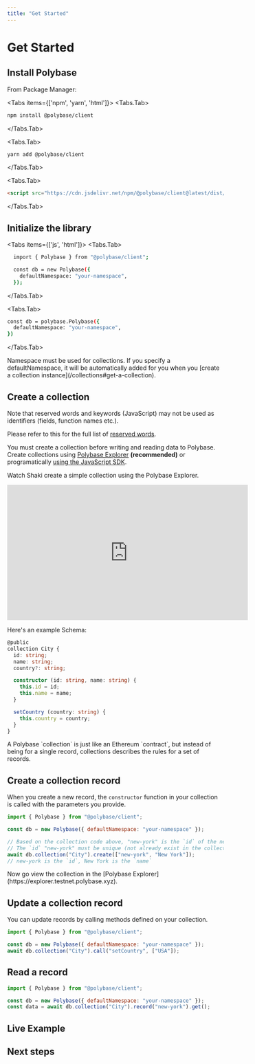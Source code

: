 ```yaml
---
title: "Get Started"
---
```



# Get Started

## Install Polybase

From Package Manager:

<Tabs items={['npm', 'yarn', 'html']}>
  <Tabs.Tab>
  ```bash
  npm install @polybase/client
  ```
  </Tabs.Tab>

<Tabs.Tab>
  ```bash
  yarn add @polybase/client
  ```
</Tabs.Tab>

<Tabs.Tab>
  ```html
  <script src="https://cdn.jsdelivr.net/npm/@polybase/client@latest/dist/bundle.min.js"></script>
  ```
</Tabs.Tab>
</Tabs>

## Initialize the library

<Tabs items={['js', 'html']}>
  <Tabs.Tab>
```bash
  import { Polybase } from "@polybase/client";

  const db = new Polybase({
    defaultNamespace: "your-namespace",
  });
  ```
  </Tabs.Tab>

  <Tabs.Tab>
  ```bash
  const db = polybase.Polybase({
    defaultNamespace: "your-namespace",
  })
  ```
  </Tabs.Tab>
</Tabs>


<Callout type="warning">
  Namespace must be used for collections.
</Callout>

<Callout type="info">
  If you specify a defaultNamespace, it will be automatically added for you when you [create a collection instance](/collections#get-a-collection).
</Callout>

## Create a collection

<Callout type="warning">
  Note that reserved words and keywords (JavaScript) may not be used as identifiers (fields, function names etc.).

  Please refer to this for the full list of [reserved words](https://tc39.es/ecma262/#sec-keywords-and-reserved-words).
</Callout>

You must create a collection before writing and reading data to Polybase. Create collections using [Polybase Explorer](https://explorer.testnet.polybase.xyz) **(recommended)** or programatically [using the JavaScript SDK](/collections#create-collection-programmatically).


Watch Shaki create a simple collection using the Polybase Explorer. 
<iframe width="560" height="315" src="https://www.youtube.com/embed/EKHD7i1y4jc" title="Defining a collection in Polybase Explorer" frameborder="0" allow="accelerometer; autoplay; clipboard-write; encrypted-media; gyroscope; picture-in-picture; web-share" allowfullscreen></iframe>

Here's an example Schema:

```typescript
@public
collection City {
  id: string;
  name: string;
  country?: string;

  constructor (id: string, name: string) {
    this.id = id;
    this.name = name;
  }

  setCountry (country: string) {
    this.country = country;
  }
}
```

<Callout type="info" emoji="ℹ️">
A Polybase `collection` is just like an Ethereum `contract`, but instead of being for a single record, collections describes the rules for a set of records.
</Callout>


## Create a collection record
When you create a new record, the `constructor` function in your collection is called with the parameters you provide.

```js
import { Polybase } from "@polybase/client";

const db = new Polybase({ defaultNamespace: "your-namespace" });

// Based on the collection code above, "new-york" is the `id` of the new record. 
// The `id` "new-york" must be unique (not already exist in the collection)
await db.collection("City").create(["new-york", "New York"]); 
// new-york is the `id`, New York is the `name`
```

<Callout type="info" emoji="ℹ️">
  Now go view the collection in the [Polybase Explorer](https://explorer.testnet.polybase.xyz).
</Callout>

## Update a collection record

You can update records by calling methods defined on your collection.

```js
import { Polybase } from "@polybase/client";

const db = new Polybase({ defaultNamespace: "your-namespace" });
await db.collection("City").call("setCountry", ["USA"]);
```

## Read a record

```js
import { Polybase } from "@polybase/client";

const db = new Polybase({ defaultNamespace: "your-namespace" });
const data = await db.collection("City").record("new-york").get();
```

## Live Example

<ClientAuth />

## Next steps

<Cards>
  <Card title="Understand Collections" href="/guides/collections" />
  <Card title="FAQ" href="/guides/faq" />
  <Card title="Read the Polybase Whitepaper" href="https://polybase.xyz/whitepaper" />
 </Cards>